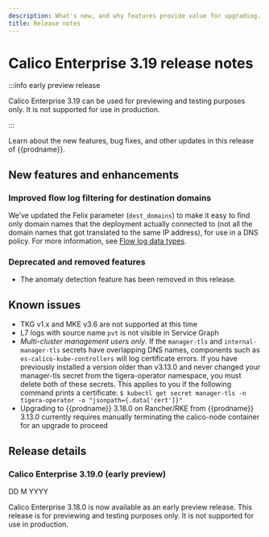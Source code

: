 ```yaml
---
description: What's new, and why features provide value for upgrading.
title: Release notes
---
```


# Calico Enterprise 3.19 release notes

:::info early preview release

Calico Enterprise 3.19 can be used for previewing and testing purposes only.
It is not supported for use in production.

:::

Learn about the new features, bug fixes, and other updates in this release of {{prodname}}.

## New features and enhancements

### Improved flow log filtering for destination domains

We’ve updated the Felix parameter (`dest_domains`) to make it easy to find only domain names that the deployment actually connected to (not all the domain names that got translated to the same IP address), for use in a DNS policy.
For more information, see [Flow log data types](../visibility/elastic/flow/datatypes.mdx).

### Deprecated and removed features

* The anomaly detection feature has been removed in this release.

<!-- Optional, as needed
## Technology Preview features

A sentence that explains what technology preview features are.

### TP feature name

stuff about this feature

For more information, see [link](https://docs.tigera.io).
-->

<!-- ## Bug fixes -->

<!-- Follow this template: Problem-Cause-Fix-Result -->

<!--
* Bug 1.
* Bug 2.
-->
<!--
## Security fixes

* Security fix.
-->

## Known issues

* TKG v1.x and MKE v3.6 are not supported at this time
* L7 logs with source name `pvt` is not visible in Service Graph
* *Multi-cluster management users only*. If the `manager-tls` and `internal-manager-tls` secrets have overlapping DNS names, components such as `es-calico-kube-controllers` will log certificate errors. If you have previously installed a version older than v3.13.0 and never changed your manager-tls secret from the tigera-operator namespace, you must delete both of these secrets. This applies to you if the following command prints a certificate: `$ kubectl get secret manager-tls -n tigera-operator -o "jsonpath={.data['cert']}"`
* Upgrading to {{prodname}} 3.18.0 on Rancher/RKE from {{prodname}} 3.13.0 currently requires manually terminating the calico-node container for an upgrade to proceed

## Release details

### Calico Enterprise 3.19.0 (early preview)

DD M YYYY

Calico Enterprise 3.18.0 is now available as an early preview release.
This release is for previewing and testing purposes only.
It is not supported for use in production.

<!--
### Calico Enterprise 3.18.0-1.1 early preview release

DD M YYYY

#### New features

#### Enhancements

#### Bug fixes

#### How to update

To update an existing installation of Calico Enterprise 3.18, see [Install a patch release](../getting-started/manifest-archive.mdx).
-->
